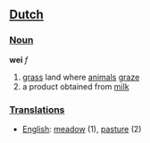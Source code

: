 ==[[Dutch]]==

===[[Noun]]===

'''wei''' ''f''

# [[grass]] land where [[animal]]s [[graze]]
# a product obtained from [[milk]]

===[[Translation]]s===

*[[English]]: [[meadow]] (1), [[pasture]] (2)